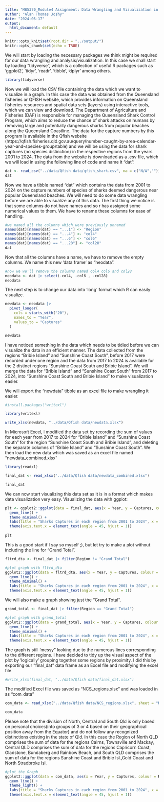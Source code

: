```yaml
---
title: "MB5370_Module4 Assignment: Data Wrangling and Vizualization in R"
author: "Alan Thomas Joshy"
date: "2024-05-17"
output:
  html_document: default
---
```


```r
knitr::opts_knit$set(root.dir = "../output/")
knitr::opts_chunk$set(echo = TRUE)
```

We will start by loading the necessary packages we think might be required for our data wrangling and analysis/visualization. In this case we shall start by loading "tidyverse", which is a collection of useful R packages such as 'ggplot2', 'tidyr', 'readr', 'tibble', 'dplyr' among others. 

```r
library(tidyverse)
```

Now we will load the CSV file containing the data which we want to visualize in a graph. In this case the data was obtained from the Queensland fisheries or QFISH website, which provides information on Queensland fisheries resources and spatial data sets (layers) using interactive tools, which we can view and download. 
The Department of Agriculture and Fisheries (DAF) is responsible for managing the Queensland Shark Control Program, which aims to reduce the chance of shark attacks on humans by removing large and potentially dangerous sharks from popular beaches along the Queensland Coastline.
The data for the capture numbers by this program is available in the Qfish website (https://qfish.fisheries.qld.gov.au/query/number-caught-by-area-calendar-year-and-species-group/table) and we will be using the data for shark captures (no species distinction) in the respective regions from the years 2001 to 2024.
The data from the website is downloaded as a .csv file, which we will load in using the following line of code and name it "dat": 

```r
dat <- read_csv("../data/Qfish data/qfish_shark.csv", na = c("N/A",""))
dat
```

Now we have a tibble named "dat" which contains the data from 2001 to 2024 on the capture numbers of species of sharks deemed dangerous near popular Queensland beaches. We will need to do some data wrangling before we are able to visualize any of this data.
The first thing we notice is that some columns do not have names and so r has assigned some numerical values to them. We have to rename these columns for ease of handling. 

```r
#we named all the columns which were previously unnamed
names(dat)[names(dat) == "...1"] <- "Region"
names(dat)[names(dat) == "...4"] <- "col4"
names(dat)[names(dat) == "...6"] <- "col6"
names(dat)[names(dat) == "...28"] <- "col28"
dat
```

Now that all the columns have a name, we have to remove the empty columns. We name this new 'data frame' as "neodata".

```r
#now we we'll remove the columns named col4 col6 and col28
neodata <- dat |> select(-col4, -col6 , -col28)
neodata
```

The next step is to change our data into 'long' format which R can easily visualize.

```r
newdata <- neodata |>
  pivot_longer(
    cols = starts_with("20"),
    names_to = "Year",
    values_to = "Captures"
  )

newdata
```

I have noticed something in the data which needs to be tidied before we can visualize the data in an efficient manner.
The data collected from the regions "Bribie Island" and "Sunshine Coast South", before 2017 were recorded under one region and the data from 2017 to 2024 is available for the 2 distinct regions "Sunshine Coast South and Bribie Island". We will merge the data for "Bribie Island" and "Sunshine Coast South" from 2017 to 2024, into "Sunshine Coast South and Bribie Island" to make visualization easier. 


We will export the "newdata" tibble as an excel file to make wrangling it easier.

```r
#install.packages("writexl")

library(writexl)

write_xlsx(newdata, "../data/Qfish data/newdata.xlsx")
```

In Microsoft Excel, I modified the data set by recording the sum of values for each year from 2017 to 2024 for "Bribie Island" and "Sunshine Coast South" for the region "Sunshine Coast South and Bribie Island", and deleting the separate columns of "Bribie Island" and "Sunshine Coast South".
We then load the new data which was saved as an excel file named "newdata_combined.xlsx"

```r

library(readxl)

final_dat <- read_xlsx("../data/Qfish data/newdata_combined.xlsx")

final_dat
```

We can now start visualizing this data set as it is in a format which makes data visualization very easy.
Visualizing the data with ggplot:

```r
plt <- ggplot2::ggplot(data = final_dat, aes(x = Year, y = Captures, colour = Region, group = Region)) +
  geom_line() +
  theme_minimal() +
  labs(title = "Sharks Captures in each region from 2001 to 2024", x = "Year", Y = "Captures") +
  theme(axis.text.x = element_text(angle = 45, hjust = 1))
 
plt
```

This is a good start if I say so myself ;), but let try to make a plot without including the line for "Grand Total".

```r
fltrd_dta <- final_dat |> filter(Region != "Grand Total")

#plot graph with fltrd_dta
ggplot2::ggplot(data = fltrd_dta, aes(x = Year, y = Captures, colour = Region, group = Region)) +
  geom_line() +
  theme_minimal() +
  labs(title = "Sharks Captures in each region from 2001 to 2024", x = "Year", Y = "Captures") +
  theme(axis.text.x = element_text(angle = 45, hjust = 1))

```

We will also make a graph showing just the "Grand Total".

```r
grand_total <- final_dat |> filter(Region == "Grand Total")

#plot graph with grand_total
ggplot2::ggplot(data = grand_total, aes(x = Year, y = Captures, colour = Region, group = Region)) +
  geom_line() +
  theme_minimal() +
  labs(title = "Sharks Captures in each region from 2001 to 2024", x = "Year", Y = "Captures") +
  theme(axis.text.x = element_text(angle = 45, hjust = 1))
```

 The graph is still 'messy" looking due to the numerous lines corresponding to the different regions.
 I have decided to tidy up the visual aspect of the plot by 'logically' grouping together some regions by proximity. I did this by exporting our "final_dat" data frame as an Excel file and modifying the excel file.
 
```r
#write_xlsx(final_dat, "../data/Qfish data/final_dat.xlsx")
```

The modified Excel file was saved as "NCS_regions.xlsx" and was loaded in as "com_data"

```r
com_data <- read_xlsx("../data/Qfish data/NCS_regions.xlsx", sheet = "NCS_regions")

com_data
```

Please note that the division of North, Central and South Qld is only based on personal choices(into groups of 3 or 4 based on their geographical position away from the Equator) and do not follow any recognized distinctions existing in the state of Qld. In this case the Region of North QLD comprises the sum of data for the regions Cairns, Townsville and Mackay, Central QLD comprises the sum of data for the regions Capricorn Coast, Gladstone, Bundaberg and Rainbow Beach, and South QLD comprises the sum of data for the regions Sunshine Coast and Bribie Isl.,Gold Coast and North Stradbroke Isl.

```r
#plot the Graph
ggplot2::ggplot(data = com_data, aes(x = Year, y = Captures, colour = Region, group = Region)) +
  geom_line() +
  theme_light() +
  labs(title = "Sharks Captures in each region from 2001 to 2024", x = "Year", Y = "Captures") +
  theme(axis.text.x = element_text(angle = 45, hjust = 1))
```



